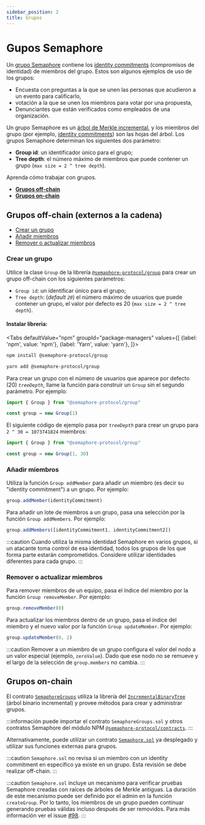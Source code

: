 ```yaml
---
sidebar_position: 2
title: Grupos
---
```



# Gupos Semaphore

Un [grupo Semaphore](/docs/glossary/#semaphore-group) contiene los [identity commitments](/docs/glossary/#identity-commitment) (compromisos de identidad) de miembros del grupo.
Estos son algunos ejemplos de uso de los grupos:

-   Encuesta con preguntas a la que se unen las personas que acudieron a un evento para calificarlo,
-   votación a la que se unen los miembros para votar por una propuesta,
-   Denunciantes que están verificados como empleados de una organización.

Un grupo Semaphore es un [árbol de Merkle incremental](/docs/glossary/#incremental-merkle-tree), y los miembros del grupo (por ejemplo, [identity commitments](/docs/glossary/#identity-commitments)) son las hojas del árbol.
Los grupos Semaphore determinan los siguientes dos parámetro:

-   **Group id**: un identificador único para el grupo;
-   **Tree depth**: el número máximo de miembros que puede contener un grupo (`max size = 2 ^ tree depth`).

Aprenda cómo trabajar con grupos.

-   [**Grupos off-chain**](#off-chain-groups)
-   [**Grupos on-chain**](#on-chain-groups)

## Grupos off-chain (externos a la cadena)

-   [Crear un grupo](#create-a-group)
-   [Añadir miembros](#add-members)
-   [Remover o actualizar miembros](#remove-or-update-members)

### Crear un grupo

Utilice la clase `Group` de la librería [`@semaphore-protocol/group`](https://github.com/semaphore-protocol/semaphore/blob/main/packages/group) para crear un grupo off-chain con los siguientes parámetros:

-   `Group id`: un identificar único para el grupo;
-   `Tree depth`: (_default `20`_) el número máximo de usuarios que puede contener un grupo, el valor por defecto es 20 (`max size = 2 ^ tree depth`).

#### Instalar librería:

<Tabs
defaultValue="npm"
groupId="package-managers"
values={[
{label: 'npm', value: 'npm'},
{label: 'Yarn', value: 'yarn'},
]}>
<TabItem value="npm">

```bash
npm install @semaphore-protocol/group
```

</TabItem>
<TabItem value="yarn">

```bash
yarn add @semaphore-protocol/group
```

</TabItem>
</Tabs>

Para crear un grupo con el número de usuarios que aparece por defecto (20) _`treeDepth`_, llame la función para construir un `Group` sin el segundo parámetro. Por ejemplo:

```ts
import { Group } from "@semaphore-protocol/group"

const group = new Group(1)
```

El siguiente código de ejemplo pasa por _`treeDepth`_ para crear un grupo para `2 ^ 30 = 1073741824` miembros:

```ts
import { Group } from "@semaphore-protocol/group"

const group = new Group(1, 30)
```

### Añadir miembros

Utiliza la función `Group addMember` para añadir un miembro (es decir su "identity commitment") a un grupo. Por ejemplo:

```ts
group.addMember(identityCommitment)
```

Para añadir un lote de miembros a un grupo, pasa una selección por la función `Group addMembers`. Por ejemplo:

```ts
group.addMembers([identityCommitment1, identityCommitment2])
```

:::caution
Cuando utiliza la misma identidad Semaphore en varios grupos, si un atacante toma control de esa identidad, todos los grupos de los que forma parte estarán comprometidos. Considere utilizar identidades diferentes para cada grupo.
:::

### Remover o actualizar miembros

Para remover miembros de un equipo, pasa el índice del miembro por la función `Group removeMember`. Por ejemplo:

```ts
group.removeMember(0)
```

Para actualizar los miembros dentro de un grupo, pasa el índice del miembro y el nuevo valor por la función `Group updateMember`. Por ejemplo:

```ts
group.updateMember(0, 2)
```

:::caution
Remover a un miembro de un grupo configura el valor del nodo a un valor especial (ejemplo, `zeroValue`).
Dado que ese nodo no se remueve y el largo de la selección de `group.members` no cambia.
:::

## Grupos on-chain

El contrato [`SemaphoreGroups`](https://github.com/semaphore-protocol/semaphore/blob/main/packages/contracts/contracts/base/SemaphoreGroups.sol) utiliza la librería del [`IncrementalBinaryTree`](https://github.com/privacy-scaling-explorations/zk-kit/blob/main/packages/incremental-merkle-tree.sol/contracts/IncrementalBinaryTree.sol) (árbol binario incremental) y provee métodos para crear y administrar grupos.

:::información
puede importar el contrato `SemaphoreGroups.sol` y otros contratos Semaphore del módulo NPM [`@semaphore-protocol/contracts`](https://github.com/semaphore-protocol/semaphore/tree/main/packages/contracts).
:::

Alternativamente, puede utilizar un contrato [`Semaphore.sol`](https://github.com/semaphore-protocol/semaphore/blob/main/packages/contracts/contracts/Semaphore.sol) ya desplegado y utilizar sus funciones externas para grupos.

:::caution
`Semaphore.sol` no revisa si un miembro con un identity commitment en específico ya existe en un grupo. Esta revisión se debe realizar off-chain.
:::

:::caution
`Semaphore.sol` incluye un mecanismo para verificar pruebas Semaphore creadas con raíces de árboles de Merkle antiguas. La duración de este mecanismo puede ser definido por el admin en la función `createGroup`. Por lo tanto, los miembros de un grupo pueden continuar generando pruebas válidas incluso después de ser removidos. Para más información ver el issue [#98](https://github.com/semaphore-protocol/semaphore/issues/98).
:::
